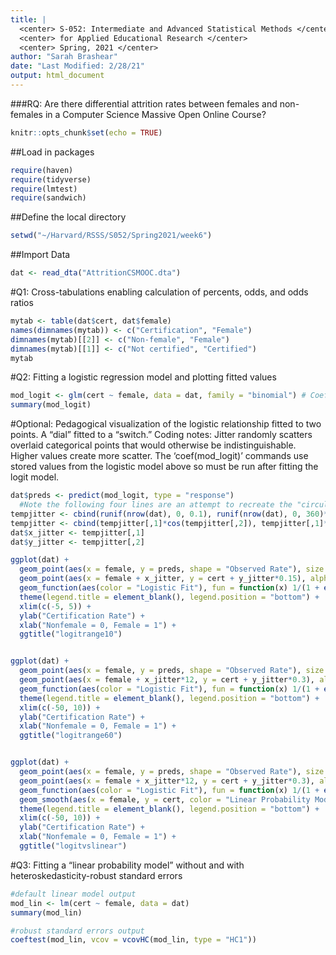 ```yaml
---
title: |
  <center> S-052: Intermediate and Advanced Statistical Methods </center>
  <center> for Applied Educational Research </center>
  <center> Spring, 2021 </center>
author: "Sarah Brashear"
date: "Last Modified: 2/28/21"
output: html_document
---
```


###RQ: Are there differential attrition rates between females and non-females in a Computer Science Massive Open Online Course?

```r
knitr::opts_chunk$set(echo = TRUE)
```


##Load in packages
```r
require(haven)
require(tidyverse)
require(lmtest)
require(sandwich)
```



##Define the local directory
```r
setwd("~/Harvard/RSSS/S052/Spring2021/week6")
```

##Import Data
```r
dat <- read_dta("AttritionCSMOOC.dta")
```


#Q1: Cross-tabulations enabling calculation of percents, odds, and odds ratios
```r
mytab <- table(dat$cert, dat$female)
names(dimnames(mytab)) <- c("Certification", "Female")
dimnames(mytab)[[2]] <- c("Non-female", "Female")
dimnames(mytab)[[1]] <- c("Not certified", "Certified")
mytab
```


#Q2: Fitting a logistic regression model and plotting fitted values
```r
mod_logit <- glm(cert ~ female, data = dat, family = "binomial") # Coefficients are in logits (log-odds units)
summary(mod_logit)
```


#Optional:
Pedagogical visualization of the logistic relationship fitted to two points.
A "dial" fitted to a "switch."
Coding notes: Jitter randomly scatters overlaid categorical points that would otherwise be indistinguishable. Higher values create more scatter.
The 'coef(mod_logit)' commands use stored values from the logistic model above so must be run after fitting the logit model.
```r
dat$preds <- predict(mod_logit, type = "response")
  #Note the following four lines are an attempt to recreate the "circular" jitter that Stata makes, rather than the "rectangular" jitter that R typically makes. Doesn't matter for most applications, but does help make things visually clearer for the following figures.
tempjitter <- cbind(runif(nrow(dat), 0, 0.1), runif(nrow(dat), 0, 360)*3.1416/180)
tempjitter <- cbind(tempjitter[,1]*cos(tempjitter[,2]), tempjitter[,1]*sin(tempjitter[,2]))
dat$x_jitter <- tempjitter[,1]
dat$y_jitter <- tempjitter[,2]

ggplot(dat) +
  geom_point(aes(x = female, y = preds, shape = "Observed Rate"), size = 3, color = "blue") +
  geom_point(aes(x = female + x_jitter, y = cert + y_jitter*0.15), alpha = 0.2, shape = ".") +
  geom_function(aes(color = "Logistic Fit"), fun = function(x) 1/(1 + exp(-(coef(mod_logit)["(Intercept)"] + coef(mod_logit)["female"]*x))), lwd = 1) +
  theme(legend.title = element_blank(), legend.position = "bottom") +
  xlim(c(-5, 5)) + 
  ylab("Certification Rate") + 
  xlab("Nonfemale = 0, Female = 1") +
  ggtitle("logitrange10")


ggplot(dat) +
  geom_point(aes(x = female, y = preds, shape = "Observed Rate"), size = 3, color = "blue") +
  geom_point(aes(x = female + x_jitter*12, y = cert + y_jitter*0.3), alpha = 0.2, shape = ".") +
  geom_function(aes(color = "Logistic Fit"), fun = function(x) 1/(1 + exp(-(coef(mod_logit)["(Intercept)"] + coef(mod_logit)["female"]*x))), lwd = 1) +
  theme(legend.title = element_blank(), legend.position = "bottom") +
  xlim(c(-50, 10)) + 
  ylab("Certification Rate") + 
  xlab("Nonfemale = 0, Female = 1") +
  ggtitle("logitrange60")


ggplot(dat) +
  geom_point(aes(x = female, y = preds, shape = "Observed Rate"), size = 3, color = "blue") +
  geom_point(aes(x = female + x_jitter*12, y = cert + y_jitter*0.3), alpha = 0.2, shape = ".") +
  geom_function(aes(color = "Logistic Fit"), fun = function(x) 1/(1 + exp(-(coef(mod_logit)["(Intercept)"] + coef(mod_logit)["female"]*x))), lwd = 1) +
  geom_smooth(aes(x = female, y = cert, color = "Linear Probability Model"), method = "lm", se = FALSE, fullrange= TRUE) + 
  theme(legend.title = element_blank(), legend.position = "bottom") +
  xlim(c(-50, 10)) + 
  ylab("Certification Rate") + 
  xlab("Nonfemale = 0, Female = 1") +
  ggtitle("logitvslinear")
```


#Q3: Fitting a "linear probability model" without and with heteroskedasticity-robust standard errors
```r
#default linear model output
mod_lin <- lm(cert ~ female, data = dat)
summary(mod_lin)

#robust standard errors output
coeftest(mod_lin, vcov = vcovHC(mod_lin, type = "HC1"))
```

